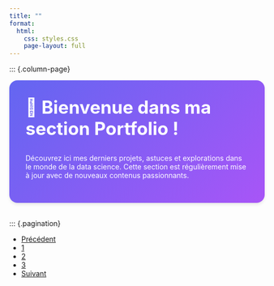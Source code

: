 ```yaml
---
title: ""
format:
  html:
    css: styles.css
    page-layout: full
---
```


::: {.column-page}

::: {.welcome-message}
# 👋 Bienvenue dans ma section Portfolio !

Découvrez ici mes derniers projets, astuces et explorations dans le monde de la data science. 
Cette section est régulièrement mise à jour avec de nouveaux contenus passionnants.
:::





















::: {.pagination}
<nav aria-label="Page navigation">
  <ul class="pagination justify-content-center">
    <li class="page-item">
      <a class="page-link" href="/page-projet/news1.qmd" tabindex="-1">Précédent</a>
    </li>
    <li class="page-item"><a class="page-link" href="/page-projet/news1.qmd">1</a></li>
    <li class="page-item active"><a class="page-link" href="/page-projet/page2.qmd">2</a></li>
    <li class="page-item"><a class="page-link" href="/page-projet/page3.qmd">3</a></li>
    <li class="page-item">
      <a class="page-link" href="/page-projet/page3.qmd">Suivant</a>
    </li>
  </ul>
</nav>





```{=html}
<style>
/* Styles précédents inchangés */
.welcome-message {
    background: linear-gradient(135deg, #6366f1 0%, #a855f7 100%);
    color: white;
    padding: 2rem;
    border-radius: 1rem;
    margin-bottom: 2rem;
    box-shadow: 0 4px 6px -1px rgba(0, 0, 0, 0.1);
}

.welcome-message h1 {
    color: white !important;
    margin-top: 0;
    font-size: 2.2rem;
}

.news-card {
    background: white;
    padding: 1.5rem;
    border-radius: 0.8rem;
    box-shadow: 0 2px 4px rgba(0, 0, 0, 0.1);
    transition: transform 0.2s;
    margin-bottom: 1rem;
    position: relative;
    overflow: hidden;
}

.news-card:hover {
    transform: translateY(-3px);
}

.news-card h3 {
    color: #4f46e5;
    margin-top: 0;
}

.news-link {
    color: #6366f1;
    font-weight: 500;
    text-decoration: none;
    display: inline-block;
    margin-top: 1rem;
    position: relative;
    padding-right: 1.5rem;
}

.news-link:hover {
    text-decoration: underline;
}

.news-link::after {
    content: "→";
    position: absolute;
    right: 0;
    transition: transform 0.2s;
}

.news-link:hover::after {
    transform: translateX(5px);
}

/* Ajout d'un badge pour les nouveaux éléments */
.news-card.new::before {
    content: "Nouveau !";
    position: absolute;
    top: 1rem;
    right: 1rem;
    background: #22c55e;
    color: white;
    padding: 0.25rem 0.75rem;
    border-radius: 1rem;
    font-size: 0.875rem;
    font-weight: 500;
}

@media (max-width: 768px) {
    .welcome-message {
        padding: 1.5rem;
    }
    
    .welcome-message h1 {
        font-size: 1.8rem;
    }
}
</style>
```